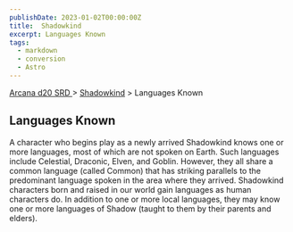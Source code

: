 ```yaml
---
publishDate: 2023-01-02T00:00:00Z
title:  Shadowkind
excerpt: Languages Known
tags:
  - markdown
  - conversion
  - Astro
---
```


[ Arcana d20 SRD ](/#arcanaD20) > [ Shadowkind](arcana-d20-srd-shadowkind-index) > Languages Known

##  Languages Known

A character who begins play as a newly arrived Shadowkind knows one or more
languages, most of which are not spoken on Earth. Such languages include
Celestial, Draconic, Elven, and Goblin. However, they all share a common
language (called Common) that has striking parallels to the predominant
language spoken in the area where they arrived. Shadowkind characters born and
raised in our world gain languages as human characters do. In addition to one
or more local languages, they may know one or more languages of Shadow (taught
to them by their parents and elders).

